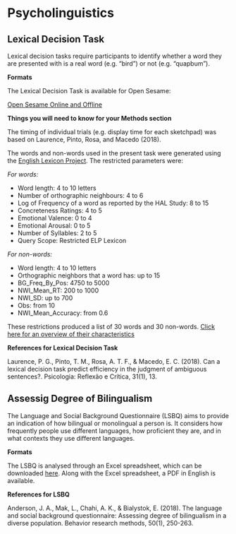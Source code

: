 # Psycholinguistics

## Lexical Decision Task

Lexical decision tasks require participants to identify whether a word they are presented with is a real word (e.g. "bird") or not (e.g. "quapbum"). 

**Formats**

The Lexical Decision Task is available for Open Sesame: 

[Open Sesame Online and Offline](link here) 


**Things you will need to know for your Methods section**

The timing of individual trials (e.g. display time for each sketchpad) was based on Laurence, Pinto, Rosa, and Macedo (2018).

The words and non-words used in the present task were generated using the [English Lexicon Project](https://elexicon.wustl.edu/). The restricted parameters were:

*For words:*

- Word length: 4 to 10 letters
- Number of orthographic neighbours: 4 to 6
- Log of Frequency of a word as reported by the HAL Study: 8 to 15
- Concreteness Ratings: 4 to 5
- Emotional Valence: 0 to 4
- Emotional Arousal: 0 to 5
- Number of Syllables: 2 to 5
- Query Scope: Restricted ELP Lexicon

*For non-words:*

- Word length: 4 to 10 letters
- Orthographic neighbors that a word has: up to 15
- BG_Freq_By_Pos: 4750 to 5000
- NWI_Mean_RT: 200 to 1000
- NWI_SD: up to 700
- Obs: from 10
- NWI_Mean_Accuracy: from 0.6

These restrictions produced a list of 30 words and 30 non-words. [Click here for an overview of their characteristics](link here to excel file)

**References for Lexical Decision Task**

Laurence, P. G., Pinto, T. M., Rosa, A. T. F., & Macedo, E. C. (2018). Can a lexical decision task predict efficiency in the judgment of ambiguous sentences?. Psicologia: Reflexão e Crítica, 31(1), 13.

## Assessig Degree of Bilingualism

The Language and Social Background Questionnaire (LSBQ) aims to provide an indication of how bilingual or monolingual a person is. It considers how frequently people use different languages, how proficient they are, and in what contexts they use different languages.

**Formats**

The LSBQ is analysed through an Excel spreadsheet, which can be downloaded [here](https://figshare.com/articles/The_Language_and_Social_Background_Questionnaire_Assessing_Degree_of_Bilingualism_in_a_Diverse_Population_Supplementary_Materials/3972486). Along with the Excel spreadsheet, a PDF in English is available.

**References for LSBQ**

Anderson, J. A., Mak, L., Chahi, A. K., & Bialystok, E. (2018). The language and social background questionnaire: Assessing degree of bilingualism in a diverse population. Behavior research methods, 50(1), 250-263.
